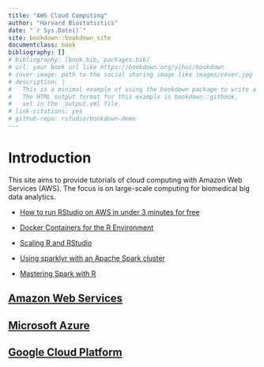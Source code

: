 ```yaml
--- 
title: "AWS Cloud Computing"
author: "Harvard Biostatistics"
date: "`r Sys.Date()`"
site: bookdown::bookdown_site
documentclass: book
bibliography: []
# bibliography: [book.bib, packages.bib]
# url: your book url like https://bookdown.org/yihui/bookdown
# cover-image: path to the social sharing image like images/cover.jpg
# description: |
#   This is a minimal example of using the bookdown package to write a book.
#   The HTML output format for this example is bookdown::gitbook,
#   set in the _output.yml file.
# link-citations: yes
# github-repo: rstudio/bookdown-demo
---
```


# Introduction

This site aims to provide tutorials of cloud computing with Amazon Web Services (AWS). The focus is on large-scale computing for biomedical big data analytics.

- [How to run RStudio on AWS in under 3 minutes for free](https://towardsdatascience.com/how-to-run-rstudio-on-aws-in-under-3-minutes-for-free-65f8d0b6ccda)

- [Docker Containers for the R Environment](https://www.rocker-project.org/)

- [Scaling R and RStudio](https://support.rstudio.com/hc/en-us/articles/236226087-Scaling-R-and-RStudio)

- [Using sparklyr with an Apache Spark cluster](https://spark.rstudio.com/deployment/yarn-cluster-emr.html)

- [Mastering Spark with R](https://therinspark.com/)

## [Amazon Web Services](https://aws.amazon.com)

## [Microsoft Azure](https://azure.microsoft.com)

## [Google Cloud Platform](https://cloud.google.com)
